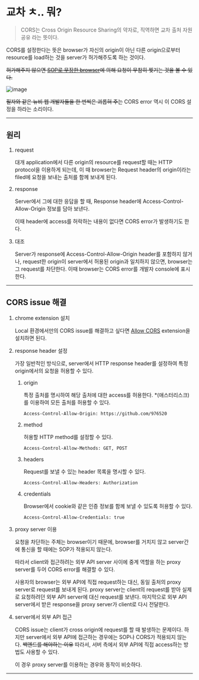 # 교차 ㅊ.. 뭐?

> CORS는 Cross Origin Resource Sharing의 약자로, 직역하면 교차 출처 자원 공유 라는 뜻이다.

CORS를 설정한다는 뜻은 browser가 자신의 origin이 아닌 다른 origin으로부터 resource를 load하는 것을 server가 허가해주도록 하는 것이다.

~~허가해주지 않으면 [SOP로 무장한 browser](https://github.com/976520/Study/blob/main/Web/SOP.md)에 의해 요청이 무참히 찢기는 것을 볼 수 있다.~~

![image](https://github.com/user-attachments/assets/24cbb849-ad0d-471f-a993-14c15155adb6)

~~필자와 같은 뉴비 웹 개발자들을 한 번씩은 괴롭혀 주는~~ CORS error 역시 이 CORS 설정을 하라는 소리이다.

---

## 원리

1. request

   대개 application에서 다른 origin의 resource를 request할 때는 HTTP protocol을 이용하게 되는데, 이 때 browser는 Request header의 origin이라는 filed에 요청을 보내는 출처를 함께 보내게 된다.

2. response

   Server에서 그에 대한 응답을 할 때, Response header에 Access-Control-Allow-Origin 정보를 담아 보낸다.

   이때 header에 access를 허락하는 내용이 없다면 CORS error가 발생하기도 한다.

3. 대조

   Server가 response에 Access-Control-Allow-Origin header를 포함하지 않거나, request한 origin이 server에서 허용된 origin과 일치하지 않으면, browser는 그 request를 차단한다. 이때 browser는 CORS error를 개발자 console에 표시한다.

---

## CORS issue 해결

1. chrome extension 설치

   Local 환경에서만의 CORS issue를 해결하고 싶다면 [Allow CORS](https://chromewebstore.google.com/detail/allow-cors-access-control/lhobafahddgcelffkeicbaginigeejlf) extension을 설치하면 된다.

2. response header 설정

   가장 일반적인 방식으로, server에서 HTTP response header를 설정하여 특정 origin에서의 요청을 허용할 수 있다.

   1. origin

      특정 출처를 명시하여 해당 출처에 대한 access를 허용한다. \*(애스터리스크)를 이용하여 모든 출처를 허용할 수 있다.

      ```http
      Access-Control-Allow-Origin: https://github.com/976520
      ```

   2. method

      허용할 HTTP method를 설정할 수 있다.

      ```http
      Access-Control-Allow-Methods: GET, POST
      ```

   3. headers

      Request를 보낼 수 있는 header 목록을 명시할 수 있다.

      ```http
      Access-Control-Allow-Headers: Authorization
      ```

   4. credentials

      Browser에서 cookie와 같은 인증 정보를 함께 보낼 수 있도록 허용할 수 있다.

      ```http
      Access-Control-Allow-Credentials: true
      ```

3. proxy server 이용

   요청을 차단하는 주체는 browser이기 때문에, browser를 거치지 않고 server간에 통신을 할 때에는 SOP가 적용되지 않는다.

   따라서 client와 접근하려는 외부 API server 사이에 중계 역할을 하는 proxy server를 두어 CORS error를 해결할 수 있다.

   사용자의 browser는 외부 API에 직접 request하는 대신, 동일 출처의 proxy server로 request를 보내게 된다. proxy server는 client의 request를 받아 실제로 요청하려던 외부 API server에 대신 request를 보낸다. 마지막으로 외부 API server에서 받은 response을 proxy server가 client로 다시 전달한다.

4. server에서 외부 API 접근

   CORS issue는 client가 cross origin에 request를 할 때 발생하는 문제이다. 하지만 server에서 외부 API에 접근하는 경우에는 SOP나 CORS가 적용되지 않는다. ~~백엔드를 해야하는 이유~~ 따라서, 서버 측에서 외부 API에 직접 access하는 방법도 사용할 수 있다.

   이 경우 proxy server를 이용하는 경우와 동작이 비슷하다.

---
